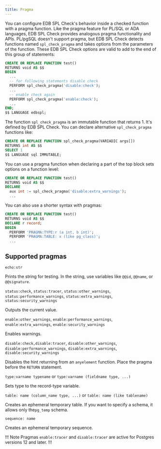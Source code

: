 ```yaml
---
title: Pragma
---
```


You can configure EDB SPL Check's behavior inside a checked function with a pragma function. Like the pragma feature for PL/SQL or ADA languages, EDB SPL Check provides analogous pragma functionality and APIs. PL/pgSQL doesn't support pragma, but EDB SPL Check detects functions named `spl_check_pragma` and takes options from the parameters of the function. These EDB SPL Check options are valid to add to the end of this group of statements: 

```sql
CREATE OR REPLACE FUNCTION test()
RETURNS void AS $$
BEGIN
  ...
  -- for following statements disable check
  PERFORM spl_check_pragma('disable:check');
  ...
  -- enable check again
  PERFORM spl_check_pragma('enable:check');
  ...
END;
$$ LANGUAGE edbspl;
```

The function `spl_check_pragma` is an immutable function that returns 1. It's defined by EDB SPL Check. You can declare alternative `spl_check_pragma` functions like: 

```sql
CREATE OR REPLACE FUNCTION spl_check_pragma(VARIADIC args[])
RETURNS int AS $$
SELECT 1
$$ LANGUAGE sql IMMUTABLE;
```

You can use a pragma function when declaring a part of the top block sets options on a function level: 

```sql
CREATE OR REPLACE FUNCTION test()
RETURNS void AS $$
DECLARE
  aux int := spl_check_pragma('disable:extra_warnings');
  ...
```

You can also use a shorter syntax with pragmas: 

```sql
CREATE OR REPLACE FUNCTION test()
RETURNS void AS $$
DECLARE r record;
BEGIN
  PERFORM 'PRAGMA:TYPE:r (a int, b int)';
  PERFORM 'PRAGMA:TABLE: x (like pg_class)';
  ...
```

## Supported pragmas

`echo:str`

Prints the string for testing. In the string, use variables like `@@id`, `@@name`, or `@@signature`. 

`status:check`, `status:tracer`, `status:other_warnings`, `status:performance_warnings`, `status:extra_warnings`, `status:security_warnings` 

Outputs the current value. 

`enable:other_warnings`, `enable:performance_warnings`, `enable:extra_warnings`, `enable:security_warnings` 

Enables warnings. 

`disable:check,disable:tracer`, `disable:other_warnings`, `disable:performance_warnings`, `disable:extra_warnings`, `disable:security_warnings`

Disables the hint returning from an `anyelement` function. Place the pragma before the `RETURN` statement.

`type:varname typename` or `type:varname (fieldname type, ...)` 

Sets type to the record-type variable. 

`table: name (column_name type, ...)` or `table: name (like tablename)` 

Creates an ephemeral temporary table. If you want to specify a schema, it allows only the`pg_temp` schema.

`sequence: name` 

Creates an ephemeral temporary sequence. 

!!! Note
Pragmas `enable:tracer` and `disable:tracer` are active for Postgres versions 12 and later. 
!!!
